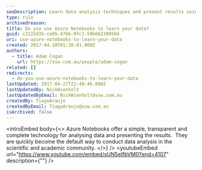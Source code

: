 ```yaml
---
seoDescription: Learn data analysis techniques and present results using Azure Notebooks, a transparent technology ideal for scientific and academic communities.
type: rule
archivedreason:
title: Do you use Azure Notebooks to learn your data?
guid: c2122d35-ce85-47bb-9fc1-59b662389594
uri: use-azure-notebooks-to-learn-your-data
created: 2017-04-18T01:28:01.000Z
authors:
  - title: Adam Cogan
    url: https://ssw.com.au/people/adam-cogan
related: []
redirects:
  - do-you-use-azure-notebooks-to-learn-your-data
lastUpdated: 2017-04-27T22:40:46.000Z
lastUpdatedBy: NickWienholt
lastUpdatedByEmail: NickWienholt@ssw.com.au
createdBy: TiagoAraujo
createdByEmail: TiagoAraujo@ssw.com.au
isArchived: false
---
```


<introEmbed
  body={<>
Azure Notebooks offer a simple, transparent and complete technology for analysing data and presenting the results.  They are quickly become the default way to conduct data analysis in the scientific and academic community.
  </>}
/>
<youtubeEmbed url="https://www.youtube.com/embed/sUN5eIfbVM0?end=4107" description={""} />
